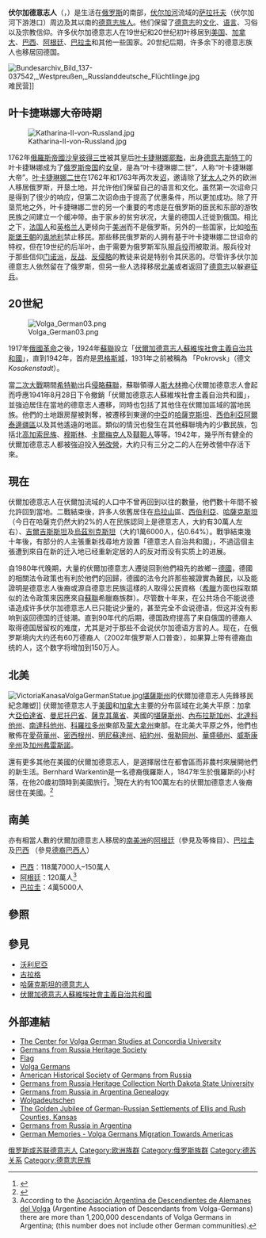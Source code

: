 {{noteTA
|G1=地名
}}
{{Infobox ethnic group
| group = 伏尔加德意志人
| native_name = Wolgadeutsche
| native_name_lang = German
| flag = Flag of Volga Germans (version).svg
| flag_caption = 伏尔加德意志人使用的旗帜
| image = <!-- filename; or | rawimage = -->
| image_caption = 
| population = <!-- total population worldwide -->
594,138
| genealogy = 
| regions = <!-- for e.g. a list of regions (countries), especially if regionN etc below not used -->
| region1 = {{flag|Russia}}
*{{flag|Altai Krai}} 79,502
*{{flag|Omsk Oblast}} 76,334
*{{flag|Novosibirsk Oblast}} 47,275
*{{flag|Kemerovo Oblast}} 35,965
*{{flag|Chelyabinsk Oblast}} 28,457
*{{flag|Tyumen Oblast}} 27,196
*{{flag|Sverdlovsk Oblast}} 22,540
*{{flag|Krasnodar Krai}} 18,469
*{{flag|Orenburg Oblast}} 18,055
*{{flag|Volgograd Oblast}} 17,051
*{{flag|Tomsk Oblast}} 13,444
*{{flag|Saratov Oblast}} 12,093
*{{flag|Perm Krai }} 10,152
| pop1 = 394,138
| ref1 = <ref>{{cite web|url=http://www.perepis-2010.ru/results_of_the_census/tab5.xls|format=XLS|title=Russian Census 2010: Population by ethnicity|language=ru|website=Perepis-2010.ru|access-date=12 November 2017|archive-date=2013-12-04|archive-url=https://web.archive.org/web/20131204011922/http://www.perepis-2010.ru/results_of_the_census/tab5.xls}}</ref>
| region2 = {{flag|Kazakhstan}}
| pop2 = 170,000
| ref2 = <ref name="Stat.kz">{{cite web|url=http://www.stat.kz/p_perepis/Pages/n_04_02_10.aspx|title=Stat.kz|website=Stat.kz|access-date=11 November 2017|url-status=dead|archive-url=https://web.archive.org/web/20100212175154/http://www.stat.kz/p_perepis/Pages/n_04_02_10.aspx|archive-date=12 February 2010}}</ref>
| region3 = {{flag|Germany}}
| languages = [[德語|德語]]、[[俄語|俄語]]
| religions = [[天主教會|天主教會]]、[[信義宗|信義宗]]、[[門諾會|門諾會]]
| related_groups = 
| footnotes = 
}}
'''伏尔加德意志人'''（{{lang-de|Wolgadeutsche / Russlanddeutsche}}，{{lang-ru|Поволжские немцы}}）是生活在[[俄罗斯|俄罗斯]]的南部，[[伏尔加河|伏尔加河]]流域的[[萨拉托夫|萨拉托夫]]（伏尔加河下游港口）周边及其以南的[[德意志人|德意志族人]]。他们保留了[[德意志|德意志]]的[[德国文化|文化]]、[[德语|语言]]、习俗以及宗教信仰。许多伏尔加德意志人在19世纪和20世纪初叶移居到[[美国|美国]]、[[加拿大|加拿大]]、[[巴西|巴西]]、[[阿根廷|阿根廷]]、[[巴拉圭|巴拉圭]]和其他一些国家。20世纪后期，许多余下的德意志族人也移居回德国。

[[Image:Bundesarchiv_Bild_137-037542,_Westpreußen,_Russlanddeutsche_Flüchtlinge.jpg|thumb]]难民营]]

==叶卡捷琳娜大帝時期==
[[File:Katharina-II-von-Russland.jpg|thumb]]

1762年[[俄羅斯帝國|俄羅斯帝國]][[沙皇|沙皇]][[彼得三世|彼得三世]]被其皇后[[凱瑟琳二世|叶卡捷琳娜]][[罷黜|罷黜]]，出身[[德意志|德意志]][[什切青|斯特丁]]的叶卡捷琳娜成为了[[俄罗斯帝国|俄罗斯帝国]]的[[女皇|女皇]]，是為“叶卡捷琳娜二世”，人称“叶卡捷琳娜大帝”。[[叶卡捷琳娜二世|叶卡捷琳娜二世]]在1762年和1763年两次发[[诏|诏]]，邀请除了[[犹太人|犹太人]]之外的欧洲人移居俄罗斯，开垦土地，并允许他们保留自己的语言和文化。虽然第一次诏命只是得到了很少的响应，但第二次诏命由于提高了优惠条件，所以更加成功。除了开垦荒地之外，叶卡捷琳娜二世的另一个重要的考虑是在俄罗斯的臣民和东部的游牧民族之间建立一个缓冲带。由于家乡的贫穷状况，大量的德国人迁徙到俄国。相比之下，[[法国人|法国人]]和[[英格兰人|英格兰人]]更倾向于[[美洲|美洲]]而不是俄罗斯。另外的一些国家，比如[[哈布斯堡王朝|哈布斯堡王朝]]的[[奥地利|奥地利]]禁止移民。那些移民俄罗斯的人拥有基于叶卡捷琳娜二世诏命的特权，但在19世纪的后半叶，由于需要为俄罗斯军队服[[兵役|兵役]]而被取消。服兵役对于那些信仰[[俄羅斯門諾派教徒|门诺派]]，[[反战|反战]]、[[反侵略|反侵略]]的教徒来说是特别令其厌恶的。尽管许多伏尔加德意志人依然留在了俄罗斯，但另一些人选择移居[[北美|北美]]或者返回了[[德意志|德意志]]以躲避[[征兵|征兵]]。

==20世紀==
[[File:Volga_German03.png|thumb]]

1917年[[俄國革命|俄國革命]]之後，1924年[[蘇聯|蘇聯]]設立「[[伏爾加德意志人蘇維埃社會主義自治共和國|伏爾加德意志人蘇維埃社會主義自治共和國]]」，直到1942年，首府是[[恩格斯城|恩格斯城]]，1931年之前被稱為 「Pokrovsk」（德文''Kosakenstadt''）。

當[[二次大戰|二次大戰]]期間[[希特勒|希特勒]]出兵[[蘇德戰爭|侵略蘇聯]]，蘇聯領導人[[斯大林|斯大林]]擔心伏爾加德意志人會起而呼應1941年8月28日下令撤銷「伏爾加德意志人蘇維埃社會主義自治共和國」，並強迫居住在當地的德意志人遷移，同時也包括了其他住在伏爾加區域的當地民族。他們的土地跟房屋被剝奪，被遷移到東邊的[[中亞|中亞]]的[[哈薩克斯坦|哈薩克斯坦]]、[[西伯利亞|西伯利亞]][[阿爾泰邊疆區|阿爾泰邊疆區]]以及其他遙遠的地區。類似的情況也發生在其他蘇聯境內的少數民族，包括北[[高加索民族|高加索民族]]、[[穆斯林|穆斯林]]、[[卡爾梅克人|卡爾梅克人]]及[[韃靼人|韃靼人]]等等。1942年，幾乎所有健全的伏爾加德意志人都被強迫投入[[勞改營|勞改營]]，大約只有三分之二的人在勞改營中存活下來。

==現在==
伏爾加德意志人在伏爾加流域的人口中不曾再回到以往的數量，他們數十年間不被允許回到當地。二戰結束後，許多人依舊居住在[[烏拉山|烏拉山]]區、[[西伯利亞|西伯利亞]]、[[哈薩克斯坦|哈薩克斯坦]]（今日在哈薩克仍然大約2%的人在民族認同上是德意志人，大約有30萬人左右）、[[吉爾吉斯斯坦|吉爾吉斯斯坦]]及[[烏茲別克斯坦|烏茲別克斯坦]]（大約1萬6000人，佔0.64%）。戰爭結束幾十年後，有部分的人主張重新找尋地方設置「德意志人自治共和國」，不過這個主張遭到來自在新的迁入地已经重新定居的人的反对而没有实质上的进展。

自1980年代晚期，大量的伏爾加德意志人遷徙回到他們祖先的故鄉－[[德國|德國]]，德國的相關法令政策也有利於他們的回歸，德國的法令允許那些被證實為難民，以及能證明是德意志人後裔或源自德意志民族這樣的人取得公民資格（[[希臘|希臘]]方面也採取類似的法令政策來因應來自[[蘇聯|蘇聯]]希臘裔族群）。尽管数十年来，在公共场合不能说德语造成许多伏尔加德意志人已只能说少量的，甚至完全不会说德语，但这并没有影响到返回德国的迁徙潮。直到90年代的后期，德国政府提高了来自俄国的德裔人取得德国居留权的难度，尤其是对于那些不会说伏尔加德语方言的人。现在，在俄罗斯境内大约还有60万德裔人（2002年俄罗斯人口普查），如果算上带有德裔血统的人，这个数字将增加到150万人。

==北美==
[[File:VictoriaKanasaVolgaGermanStatue.jpg|thumb]][[堪薩斯州|堪薩斯州]]的伏爾加德意志人先鋒移民紀念雕塑]]
伏爾加德意志人于[[美國|美國]]和[[加拿大|加拿大]]主要的分布區域在北美大平原：加拿大[[亞伯達省|亞伯達省]]、[[曼尼托巴省|曼尼托巴省]]、[[薩克其萬省|薩克其萬省]]、美國的[[堪薩斯州|堪薩斯州]]、[[內布拉斯加州|內布拉斯加州]]、[[北達科他州|北達科他州]]、[[南達科他州|南達科他州]]、[[科羅拉多州|科羅拉多州]]東部及[[蒙大拿州|蒙大拿州]]東部。在北美大平原之外，他們也散佈在[[愛荷華州|愛荷華州]]、[[密西根州|密西根州]]、[[明尼蘇達州|明尼蘇達州]]、[[紐約州|紐約州]]、[[俄勒岡州|俄勒岡州]]、[[華盛頓州|華盛頓州]]、[[威斯康辛州|威斯康辛州]]及[[加州|加州]][[弗雷斯諾|弗雷斯諾]]。

還有更多其他在美國的伏爾加德意志人，是選擇居住在都會區而非農村來展開他們的新生活。Bernhard Warkentin是一名德裔俄羅斯人，1847年生於俄羅斯的小村落，在他20歲初頭時到美國旅行。<ref>{{cite web |url=http://lib.colostate.edu/gfr/index.html |title=Germans from Russia: On the Trail to Colorado |accessdate=2007-10-08 |publisher=Colorado State University Libraries |archive-date=2016-06-30 |archive-url=https://web.archive.org/web/20160630171715/http://lib.colostate.edu/gfr/index.html |dead-url=no }}</ref>現在大約有100萬左右的伏爾加德意志人後裔居住在美國。<ref>{{Cite web |url=http://www.loc.gov/rr/european/imde/germchro.html |title=Chronology : The Germans in America (European Reading Room, Library of Congress) |accessdate=2008-09-02 |archive-date=2020-11-14 |archive-url=https://web.archive.org/web/20201114003434/http://www.loc.gov/rr/european/imde/germchro.html |dead-url=no }}</ref>

==南美==
亦有相當人數的伏爾加德意志人移居的[[南美洲|南美洲]]的[[阿根廷|阿根廷]]（參見{{tsl|en|Crespo, Argentina||克雷斯波}}及{{tsl|en|Coronel Suárez||蘇瓦雷斯上校鎮}}等條目）、[[巴拉圭|巴拉圭]]及[[巴西|巴西]] （參見[[德裔巴西人|德裔巴西人]]）

*[[巴西|巴西]]：118萬7000人–150萬人
*[[阿根廷|阿根廷]]：120萬人<ref>According to the [http://www.alemanesvolga.com.ar/libros/folleto.html Asociación Argentina de Descendientes de Alemanes del Volga] {{Wayback|url=http://www.alemanesvolga.com.ar/libros/folleto.html |date=20080612065201 }} (Argentine Association of Descendants from Volga-Germans) there are more than 1,200,000 descendants of Volga Germans in Argentina; (this number does not include other German communities).</ref>
*[[巴拉圭|巴拉圭]]：4萬5000人

==參照==
{{reflist}}

==參見==
* [[沃利尼亞|沃利尼亞]]
* [[古拉格|古拉格]]
* [[哈薩克斯坦的德意志人|哈薩克斯坦的德意志人]]
* [[伏爾加德意志人蘇維埃社會主義自治共和國|伏爾加德意志人蘇維埃社會主義自治共和國]]

==外部連結==
* [http://cvgs.cu-portland.edu/ The Center for Volga German Studies at Concordia University] {{Wayback|url=http://cvgs.cu-portland.edu/ |date=20080903074146 }}
* [http://www.grhs.org/ Germans from Russia Heritage Society] {{Wayback|url=http://www.grhs.org/ |date=20190520124423 }}
* [http://flagspot.net/flags/su-wd.html Flag] {{Wayback|url=http://flagspot.net/flags/su-wd.html |date=20171125202032 }}
* [https://web.archive.org/web/20040607174107/http://www.webbitt.com/volga/ Volga Germans]
* [http://www.ahsgr.org/ American Historical Society of Germans from Russia] {{Wayback|url=http://www.ahsgr.org/ |date=20200511075251 }}
* [https://web.archive.org/web/20040406032540/http://www.lib.ndsu.nodak.edu/grhc/ Germans from Russia Heritage Collection North Dakota State University]
* [https://web.archive.org/web/20050830012228/http://volguenses.com.ar/ Germans from Russia in Argentina Genealogy] {{es icon}}
*[https://web.archive.org/web/20070830081342/http://www.wolgadeutschen.narod.ru/index.html Wolgadeutschen] {{ru icon}}
* [https://web.archive.org/web/20050421052309/http://skyways.lib.ks.us/genweb/archives/ethnic/german-russian/jubilee/index.html The Golden Jubilee of German-Russian Settlements of Ellis and Rush Counties, Kansas]
* [https://web.archive.org/web/20051201102609/http://comunidad.ciudad.com.ar/ciudadanos/herman/Volga/volga_eng.htm Germans from Russia in Argentina]
* [https://web.archive.org/web/20080321211753/http://www.lib.ndsu.nodak.edu/grhc/history_culture/history/volga-germans.htm German Memories - Volga Germans Migration Towards Americas]

{{俄罗斯民族}}

{{Authority control}}
[[Category:俄罗斯或苏联德意志人|]]
[[Category:欧洲族群|Category:欧洲族群]]
[[Category:俄罗斯族群|Category:俄罗斯族群]]
[[Category:德苏关系|Category:德苏关系]]
[[Category:德意志民族|Category:德意志民族]]